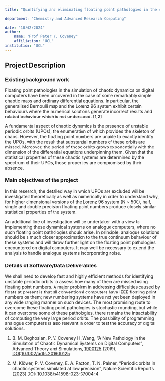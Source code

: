 ```yaml
---
title: "Quantifying and eliminating floating point pathologies in the simulation of chaotic dynamical systems"

department: "Chemistry and Advanced Research Computing"

date: "10/02/2024"
author: 
    name: "Prof Peter V. Coveney"
    affiliation: "UCL"
institution: "UCL"
---
```

## Project Description

 
### Existing background work

Floating point pathologies in the simulation of chaotic dynamics on digital computers have been uncovered in the case of some remarkably simple chaotic maps and ordinary differential equations. In particular, the generalised Bernoulli map and the Lorenz 96 system exhibit certain behaviours where the numerical solutions generate incorrect results and related behaviour which is not understood. [1,2] 

A fundamental aspect of chaotic dynamics is the presence of unstable periodic orbits (UPOs), the enumeration of which provides the skeleton of chaos. However, the floating point numbers are unable to exactly identify the UPOs, with the result that substantial numbers of these orbits are missed.  Moreover, the period of these orbits grows exponentially with the dimension of the differential equations underpinning them. Given that the statistical properties of these chaotic systems are determined by the spectrum of their UPOs, those properties are compromised by their absence. 


### Main objectives of the project

In this research, the detailed way in which UPOs are excluded will be investigated theoretically as well as numerically in order to understand why, for higher dimensional versions of the Lorenz 96 system (N ~ 500), half, single and double precision floating point numbers produce closely similar statistical properties of the system. 

An additional line of investigation will be undertaken with a view to implementing these dynamical systems on analogue computers, where no such floating point pathologies should arise. In principle, analogue solutions should be a much closer approximation to the true continuum behaviour of these systems and will throw further light on the floating point pathologies encountered on digital computers.  It may well be necessary to extend the analysis to handle analogue systems incorporating noise. 


### Details of Software/Data Deliverables

We shall need to develop fast and highly efficient methods for identifying unstable periodic orbits to assess how many of them are missed using floating point numbers.  A major problem in addressing difficulties caused by floats at present is that all conventional computers have IEEE floating point numbers on them; new numbering systems have not yet been deployed in any wide ranging manner on such devices. The most promising route to overcome these floating point pathologies is stochastic rounding, but while it can overcome some of these pathologies, there remains the intractability of computing the very large period orbits.  The possibility of programming analogue computers is also relevant in order to test the accuracy of digital solutions.

1.	B. M. Boghosian, P. V. Coveney H. Wang, "A New Pathology in the Simulation of Chaotic Dynamical Systems on Digital Computers", Advanced Theory and Simulations, [1900125](tel:1900125) (2019), [DOI](https://www.doi.org/):[10.1002/adts.201900125](https://doi.org/10.1002/adts.201900125)

2.	M. Klöwer, P. V. Coveney, E. A. Paxton, T. N. Palmer, "Periodic orbits in chaotic systems simulated at low precision", Nature Scientific Reports (2023) [DOI: 10.1038/s41598-023-37004-4](https://doi.org/10.1038/s41598-023-37004-4)